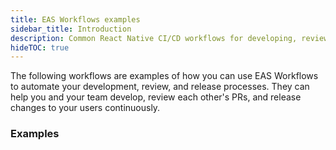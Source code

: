 ```yaml
---
title: EAS Workflows examples
sidebar_title: Introduction
description: Common React Native CI/CD workflows for developing, reviewing, and releasing your app.
hideTOC: true
---
```




The following workflows are examples of how you can use EAS Workflows to automate your development, review, and release processes. They can help you and your team develop, review each other's PRs, and release changes to your users continuously.

### Examples

<BoxLink
  title="Create development builds"
  description="Learn how to kick off development builds in parallel for each platform."
  href="/eas/workflows/examples/create-development-builds"
  Icon={BookOpen02Icon}
/>

<BoxLink
  title="Publish preview updates"
  description="Learn how to publish preview updates for each commit on every branch."
  href="/eas/workflows/examples/publish-preview-update"
  Icon={BookOpen02Icon}
/>

<BoxLink
  title="Deploy to production"
  description="Learn how to build and submit to the app stores or send an over-the-air update when merging to main."
  href="/eas/workflows/examples/deploy-to-production"
  Icon={BookOpen02Icon}
/>

<BoxLink
  title="Run E2E tests"
  description="Learn how to run E2E tests."
  href="/eas/workflows/examples/e2e-tests"
  Icon={BookOpen02Icon}
/>
